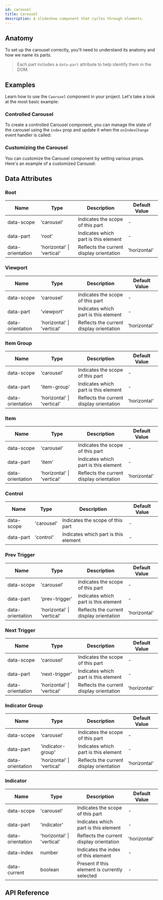 ```yaml
---
id: carousel
title: Carousel
description: A slideshow component that cycles through elements.
---
```



<ComponentPreview />

## Anatomy

To set up the carousel correctly, you'll need to understand its anatomy and how
we name its parts.

> Each part includes a `data-part` attribute to help identify them in the DOM.

<Anatomy id="carousel" />

## Examples

Learn how to use the `Caorusel` component in your project. Let's take a look at
the most basic example:

<Story id="Basic" />

### Controlled Carousel

To create a controlled Carousel component, you can manage the state of the
carousel using the `index` prop and update it when the `onIndexChange` event
handler is called:

<Story id="Controlled" />

### Customizing the Carousel

You can customize the Carousel component by setting various props. Here's an
example of a customized Carousel:

<Story id="Customized" />

## Data Attributes

### Root

| Name            | Type                           | Description                                      | Default Value |
| --------------- | ------------------------------ | ------------------------------------------------ | ------------- |
| data-scope      | 'carousel'                     | Indicates the scope of this part                | -             |
| data-part       | 'root'                         | Indicates which part is this element            | -             |
| data-orientation| 'horizontal' \| 'vertical'     | Reflects the current display orientation        | 'horizontal' |

### Viewport

| Name            | Type                           | Description                                      | Default Value |
| --------------- | ------------------------------ | ------------------------------------------------ | ------------- |
| data-scope      | 'carousel'                     | Indicates the scope of this part                | -             |
| data-part       | 'viewport'                     | Indicates which part is this element            | -             |
| data-orientation| 'horizontal' \| 'vertical'     | Reflects the current display orientation        | 'horizontal' |

### Item Group

| Name            | Type                           | Description                                      | Default Value |
| --------------- | ------------------------------ | ------------------------------------------------ | ------------- |
| data-scope      | 'carousel'                     | Indicates the scope of this part                | -             |
| data-part       | 'item-group'                   | Indicates which part is this element            | -             |
| data-orientation| 'horizontal' \| 'vertical'     | Reflects the current display orientation        | 'horizontal' |

### Item

| Name            | Type                           | Description                                      | Default Value |
| --------------- | ------------------------------ | ------------------------------------------------ | ------------- |
| data-scope      | 'carousel'                     | Indicates the scope of this part                | -             |
| data-part       | 'item'                         | Indicates which part is this element            | -             |
| data-orientation| 'horizontal' \| 'vertical'     | Reflects the current display orientation        | 'horizontal' |

### Control

| Name            | Type                           | Description                                      | Default Value |
| --------------- | ------------------------------ | ------------------------------------------------ | ------------- |
| data-scope      | 'carousel'                     | Indicates the scope of this part                | -             |
| data-part       | 'control'                      | Indicates which part is this element            | -             |

### Prev Trigger

| Name            | Type                           | Description                                      | Default Value |
| --------------- | ------------------------------ | ------------------------------------------------ | ------------- |
| data-scope      | 'carousel'                     | Indicates the scope of this part                | -             |
| data-part       | 'prev-trigger'                 | Indicates which part is this element            | -             |
| data-orientation| 'horizontal' \| 'vertical'     | Reflects the current display orientation        | 'horizontal' |

### Next Trigger

| Name            | Type                           | Description                                      | Default Value |
| --------------- | ------------------------------ | ------------------------------------------------ | ------------- |
| data-scope      | 'carousel'                     | Indicates the scope of this part                | -             |
| data-part       | 'next-trigger'                 | Indicates which part is this element            | -             |
| data-orientation| 'horizontal' \| 'vertical'     | Reflects the current display orientation        | 'horizontal' |

### Indicator Group

| Name            | Type                           | Description                                      | Default Value |
| --------------- | ------------------------------ | ------------------------------------------------ | ------------- |
| data-scope      | 'carousel'                     | Indicates the scope of this part                | -             |
| data-part       | 'indicator-group'              | Indicates which part is this element            | -             |
| data-orientation| 'horizontal' \| 'vertical'     | Reflects the current display orientation        | 'horizontal' |

### Indicator

| Name            | Type                           | Description                                      | Default Value |
| --------------- | ------------------------------ | ------------------------------------------------ | ------------- |
| data-scope      | 'carousel'                     | Indicates the scope of this part                | -             |
| data-part       | 'indicator'                    | Indicates which part is this element            | -             |
| data-orientation| 'horizontal' \| 'vertical'     | Reflects the current display orientation        | 'horizontal' |
| data-index      | number                         | Indicates the index of this element             | -             |
| data-current    | boolean                        | Present if this element is currently selected   | -             |

## API Reference

<ComponentTypes />
